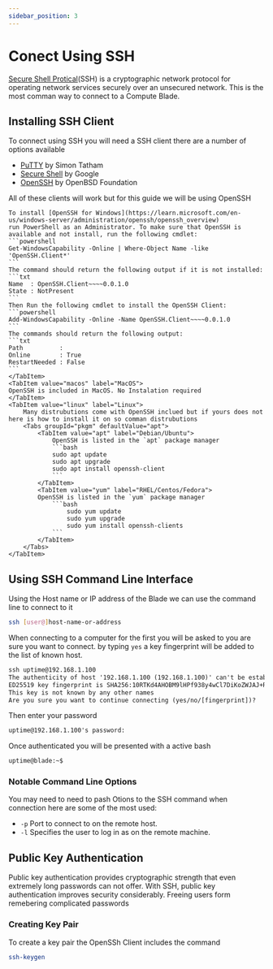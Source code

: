 ```yaml
---
sidebar_position: 3
---
```



# Conect Using SSH

[Secure Shell Protical](https://en.wikipedia.org/wiki/Secure_Shell)(SSH) is a cryptographic network protocol for operating network services securely over an unsecured network.
This is the most comman way to connect to a Compute Blade.

## Installing SSH Client

To connect using SSH you will need a SSH client there are a number of options available
- [PuTTY](https://www.putty.org/) by Simon Tatham
- [Secure Shell](https://chromewebstore.google.com/detail/secure-shell/iodihamcpbpeioajjeobimgagajmlibd) by Google
- [OpenSSH](https://www.openssh.com/) by OpenBSD Foundation

All of these clients will work but for this guide we will be using OpenSSH
<Tabs groupId="os" defaultValue="windows">
    <TabItem value="windows" label="Windows">

    To install [OpenSSH for Windows](https://learn.microsoft.com/en-us/windows-server/administration/openssh/openssh_overview)
    run PowerShell as an Administrator. To make sure that OpenSSH is available and not install, run the following cmdlet:
    ```powershell
    Get-WindowsCapability -Online | Where-Object Name -like 'OpenSSH.Client*'
    ```
    The command should return the following output if it is not installed:
    ```txt
    Name  : OpenSSH.Client~~~~0.0.1.0
    State : NotPresent
    ```
    Then Run the following cmdlet to install the OpenSSH Client:
    ```powershell
    Add-WindowsCapability -Online -Name OpenSSH.Client~~~~0.0.1.0
    ```
    The commands should return the following output:
    ```txt
    Path          :
    Online        : True
    RestartNeeded : False
    ```
    </TabItem>
    <TabItem value="macos" label="MacOS">
    OpenSSH is included in MacOS. No Instalation required
    </TabItem>
    <TabItem value="linux" label="Linux">
        Many distrubutions come with OpenSSH inclued but if yours does not here is how to install it on so comman distrubutions
        <Tabs groupId="pkgm" defaultValue="apt">
            <TabItem value="apt" label="Debian/Ubuntu">
                OpenSSH is listed in the `apt` package manager
                ```bash
                sudo apt update
                sudo apt upgrade
                sudo apt install openssh-client
                ```
            </TabItem>
            <TabItem value="yum" label="RHEL/Centos/Fedora">
            OpenSSH is listed in the `yum` package manager
                ```bash
                    sudo yum update
                    sudo yum upgrade
                    sudo yum install openssh-clients
                ```
            </TabItem>
        </Tabs>
    </TabItem>
</Tabs>

## Using SSH Command Line Interface

Using the Host name or IP address of the Blade we can use the command line to connect to it
```bash
ssh [user@]host-name-or-address
```
When connecting to a computer for the first you will be asked to you are sure you want to connect. by typing `yes` a key fingerprint will be added to the list of known host.
```txt
ssh uptime@192.168.1.100
The authenticity of host '192.168.1.100 (192.168.1.100)' can't be established.
ED25519 key fingerprint is SHA256:10RTKd4AHOBM9lHPf938y4wCl7DiKoZWJAJ+Rcg6Rcg.
This key is not known by any other names
Are you sure you want to continue connecting (yes/no/[fingerprint])?
```
Then enter your password
```txt
uptime@192.168.1.100's password:
```
Once authenticated you will be presented with a active bash
```txt
uptime@blade:~$
```

### Notable Command Line Options

You may need to need to pash Otions to the SSH command when connection here are some of the most used:
- `-p` Port to connect to on the remote host.
- `-l` Specifies the user to log in as on the remote machine.

## Public Key Authentication

Public key authentication provides cryptographic strength that even extremely long passwords can not offer.
With SSH, public key authentication improves security considerably. Freeing users form remebering complicated passwords

### Creating Key Pair

To create a key pair the OpenSSh Client includes the command
```bash
ssh-keygen
```
